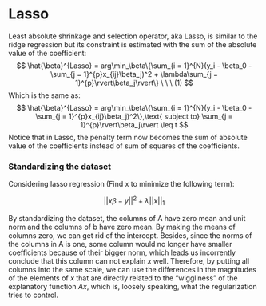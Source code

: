 # Lasso
Least absolute shrinkage and selection operator, aka Lasso, is similar to the ridge regression but its constraint is estimated with the sum of the absolute value of the coefficient: 
$$
\hat{\beta}^{Lasso} = arg\min_\beta\{\sum_{i = 1}^{N}(y_i - \beta_0 - \sum_{j = 1}^{p}x_{ij}\beta_j)^2 + \lambda\sum_{j = 1}^{p}\rvert\beta_j\rvert\} \ \ \ (1)
$$
Which is the same as:
$$
\hat{\beta}^{Lasso} = arg\min_\beta\{\sum_{i = 1}^{N}(y_i - \beta_0 - \sum_{j = 1}^{p}x_{ij}\beta_j)^2\},\text{ subject to} \sum_{j = 1}^{p}\rvert\beta_j\rvert \leq t
$$
Notice that in Lasso, the penalty term now becomes the sum of absolute value of the coefficients instead of sum of squares of the coefficients. 

### Standardizing the dataset
 
Considering lasso regression (Find x to minimize the following term):

$$
\rvert \rvert x\beta-y\rvert \rvert^2 +\lambda \rvert \rvert x \rvert \rvert_1
$$

By standardizing the dataset, the columns of A have zero mean and unit norm and the columns of b have zero mean. By making the means of columns zero, we can get rid of the intercept. Besides, since the norms of the columns in A is one, some column would no longer have smaller coefficients because of their bigger norm, which leads us incorrently conclude that this column can not explain $x$ well. Therefore, by putting all columns into the same scale, we can use the differences in the magnitudes of the elements of $x$ that are directly related to the "wiggliness" of the explanatory function $Ax$, which is, loosely speaking, what the regularization tries to control.

